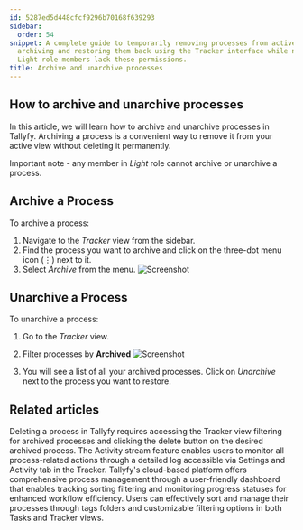 ```yaml
---
id: 5287ed5d448cfcf9296b70168f639293
sidebar:
  order: 54
snippet: A complete guide to temporarily removing processes from active view through
  archiving and restoring them back using the Tracker interface while noting that
  Light role members lack these permissions.
title: Archive and unarchive processes
---
```


## How to archive and unarchive processes

In this article, we will learn how to archive and unarchive processes in Tallyfy. Archiving a process is a convenient way to remove it from your active view without deleting it permanently.

Important note - any member in _Light_ role cannot archive or unarchive a process.

## Archive a Process

To archive a process:

1. Navigate to the _Tracker_ view from the sidebar.
2. Find the process you want to archive and click on the three-dot menu icon (⋮) next to it.
3. Select _Archive_ from the menu.
   ![Screenshot](https://screenshots.tallyfy.com/tallyfy%2Fpro%2Fdesktop-light-archive-process.png)

## Unarchive a Process

To unarchive a process:

1. Go to the _Tracker_ view.
2. Filter processes by **Archived**
   ![Screenshot](https://screenshots.tallyfy.com/tallyfy%2Fpro%2Fdesktop-light-filter-archived-processes.png)

3. You will see a list of all your archived processes. Click on _Unarchive_ next to the process you want to restore.


## Related articles
<CardGrid>
<LinkTitleCard header="<b>Edit Processes > Delete a process</b>" href="/products/pro/tracking-and-tasks/processes/edit-processes/how-can-i-delete-a-process-in-tallyfy/" > Deleting a process in Tallyfy requires accessing the Tracker view filtering for archived processes and clicking the delete button on the desired archived process. </LinkTitleCard>
<LinkTitleCard header="<b>Tracker View > Check process activity</b>" href="/products/pro/tracking-and-tasks/tracker-view/how-can-i-track-process-activities-on-tallyfy/" > The Activity stream feature enables users to monitor all process-related actions through a detailed log accessible via Settings and Activity tab in the Tracker. </LinkTitleCard>
<LinkTitleCard header="<b>Tracker View > Manage and track my processes</b>" href="/products/pro/tracking-and-tasks/tracker-view/how-can-i-manage-and-track-my-processes-on-tallyfy/" > Tallyfy's cloud-based platform offers comprehensive process management through a user-friendly dashboard that enables tracking sorting filtering and monitoring progress statuses for enhanced workflow efficiency. </LinkTitleCard>
<LinkTitleCard header="<b>Tracker View > Organize processes</b>" href="/products/pro/tracking-and-tasks/tracker-view/organize-processes/" > Users can effectively sort and manage their processes through tags folders and customizable filtering options in both Tasks and Tracker views. </LinkTitleCard>
</CardGrid>